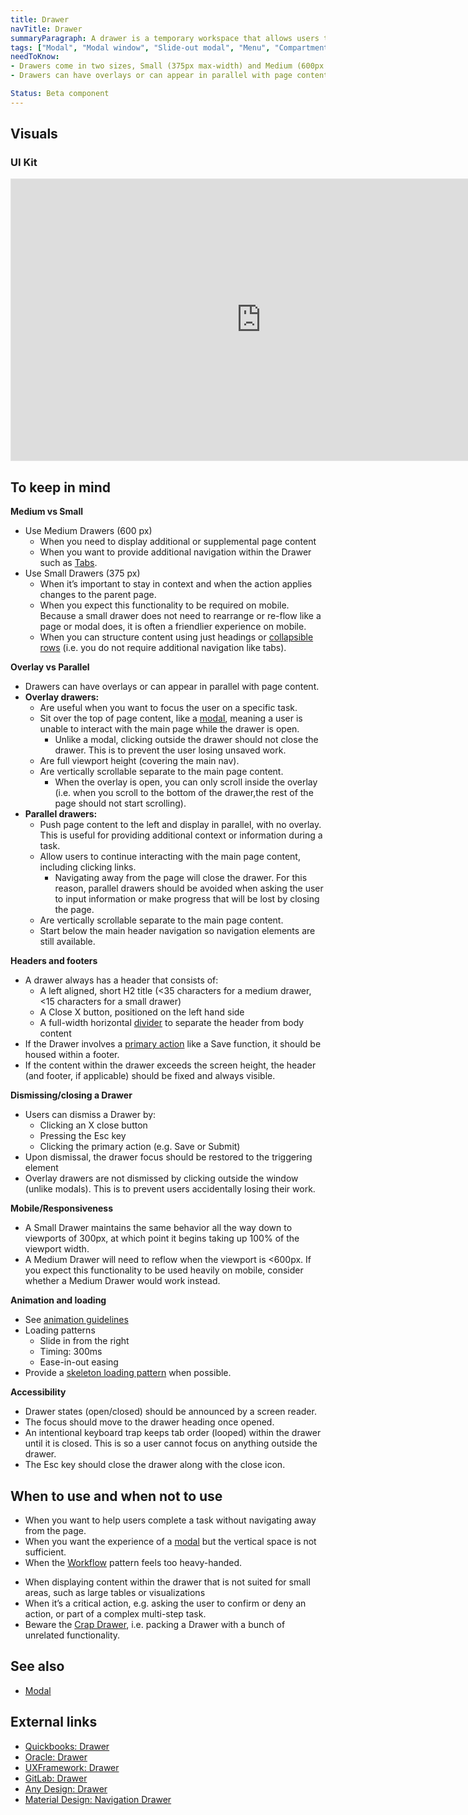 ```yaml
---
title: Drawer
navTitle: Drawer
summaryParagraph: A drawer is a temporary workspace that allows users to complete tasks without navigating to a new page.
tags: ["Modal", "Modal window", "Slide-out modal", "Menu", "Compartment", "Dossier", "Overlay", "Lightbox"]
needToKnow:
- Drawers come in two sizes, Small (375px max-width) and Medium (600px max-width). Choose the right one for your needs. The horizontal width of content should always fit the drawer. Users should never be able to scroll horizontally within a drawer. 
- Drawers can have overlays or can appear in parallel with page content. An overlay drawer is useful when you want to focus the user on a specific task. A parallel drawer can provide additional context or information during a task. 

Status: Beta component
---
```



## Visuals

### UI Kit

<iframe style="border: 1px solid rgba(0, 0, 0, 0.1);" width="800" height="450" src="https://www.figma.com/embed?embed_host=share&url=https%3A%2F%2Fwww.figma.com%2Ffile%2FGMxm8rvDCbj0Xw3TQWBZ8b%2FZen-UI-Kit%3Fnode-id%3D13514%253A75372" allowfullscreen></iframe>

## To keep in mind

**Medium vs Small**
*   Use Medium Drawers (600 px)
    *   When you need to display additional or supplemental page content
    *   When you want to provide additional navigation within the Drawer such as [Tabs](/components/tabs/).
*   Use Small Drawers (375 px)
    *   When it’s important to stay in context and when the action applies changes to the parent page.
    *   When you expect this functionality to be required on mobile. Because a small drawer does not need to rearrange or re-flow like a page or modal does, it is often a friendlier experience on mobile. 
    *   When you can structure content using just headings or [collapsible rows](/components/collapsible/) (i.e. you do not require additional navigation like tabs). 

**Overlay vs Parallel**
*   Drawers can have overlays or can appear in parallel with page content. 
*   **Overlay drawers:**
    *   Are useful when you want to focus the user on a specific task. 
    *   Sit over the top of page content, like a [modal](/components/modal), meaning a user is unable to interact with the main page while the drawer is open. 
        *   Unlike a modal, clicking outside the drawer should not close the drawer. This is to prevent the user losing unsaved work. 
    *   Are full viewport height (covering the main nav). 
    *   Are vertically scrollable separate to the main page content. 
        *   When the overlay is open, you can only scroll inside the overlay (i.e. when you scroll to the bottom of the drawer,the rest of the page should not start scrolling).
*   **Parallel drawers:**
    *   Push page content to the left and display in parallel, with no overlay. This is useful for providing additional context or information during a task. 
    *   Allow users to continue interacting with the main page content, including clicking links. 
        *   Navigating away from the page will close the drawer. For this reason, parallel drawers should be avoided when asking the user to input information or make progress that will be lost by closing the page. 
    *   Are vertically scrollable separate to the main page content. 
    *   Start below the main header navigation so navigation elements are still available. 

**Headers and footers**
*   A drawer always has a header that consists of:
    *   A left aligned, short H2 title (<35 characters for a medium drawer, <15 characters for a small drawer)
    *   A Close X button, positioned on the left hand side
    *   A full-width horizontal [divider](/components/divider/) to separate the header from body content
*   If the Drawer involves a [primary action](/components/button/) like a Save function, it should be housed within a footer. 
*   If the content within the drawer exceeds the screen height, the header (and footer, if applicable) should be fixed and always visible. 

**Dismissing/closing a Drawer**
*   Users can dismiss a Drawer by:
    *   Clicking an X close button
    *   Pressing the Esc key
    *   Clicking the primary action (e.g. Save or Submit) 
*   Upon dismissal, the drawer focus should be restored to the triggering element
*   Overlay drawers are not dismissed by clicking outside the window (unlike modals). This is to prevent users accidentally losing their work. 

**Mobile/Responsiveness**
*   A Small Drawer maintains the same behavior all the way down to viewports of 300px, at which point it begins taking up 100% of the viewport width.
*   A Medium Drawer will need to reflow when the viewport is <600px. If you expect this functionality to be used heavily on mobile, consider whether a Medium Drawer would work instead. 

**Animation and loading**
*   See [animation guidelines](/guidelines/animation/)
*   Loading patterns
    *   Slide in from the right 
    *   Timing: 300ms 
    *   Ease-in-out easing
*   Provide a [skeleton loading pattern](/components/loading-skeleton/) when possible.

**Accessibility**
*   Drawer states (open/closed) should be announced by a screen reader. 
*   The focus should move to the drawer heading once opened. 
*   An intentional keyboard trap keeps tab order (looped) within the drawer until it is closed. This is so a user cannot focus on anything outside the drawer. 
*   The Esc key should close the drawer along with the close icon.

## When to use and when not to use

<WhenToUseAndWhenNotToUse>
<WhenToUse>

*   When you want to help users complete a task without navigating away from the page.
*   When you want the experience of a [modal](/components/modal) but the vertical space is not sufficient.
*   When the [Workflow](/guidelines/workflow/) pattern feels too heavy-handed.
    
</WhenToUse>
<WhenNotToUse>

*   When displaying content within the drawer that is not suited for small areas, such as large tables or visualizations
*   When it’s a critical action, e.g. asking the user to confirm or deny an action, or part of a complex multi-step task.
*   Beware the [Crap Drawer](https://uxplanet.org/bad-ux-roundup-15-the-dreaded-crap-drawer-e6e72f59a933), i.e. packing a Drawer with a bunch of unrelated functionality.  

</WhenNotToUse>
</WhenToUseAndWhenNotToUse>

## See also

*   [Modal](/components/modal)

## External links

*   [Quickbooks: Drawer](https://designsystem.quickbooks.com/component/drawers/)
*   [Oracle: Drawer](https://www.oracle.com/webfolder/ux/middleware/alta/patterns/Drawers.html)
*   [UXFramework: Drawer](https://uxframework.pearson.com/c/drawer)
*   [GitLab: Drawer](https://design.gitlab.com/components/drawer/)
*   [Any Design: Drawer](https://ant.design/components/drawer/)
*   [Material Design: Navigation Drawer](https://material.io/components/navigation-drawer#anatomy)
